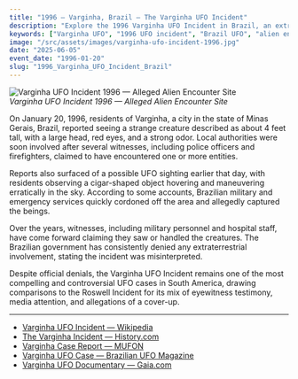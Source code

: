 ```yaml
---
title: "1996 — Varginha, Brazil — The Varginha UFO Incident"
description: "Explore the 1996 Varginha UFO Incident in Brazil, an extraordinary case involving alleged sightings of alien beings and a military cover-up."
keywords: ["Varginha UFO", "1996 UFO incident", "Brazil UFO", "alien encounter", "government cover-up", "Varginha aliens", "UFO sighting", "Brazilian military", "ET encounter", "UFO history"]
image: "/src/assets/images/varginha-ufo-incident-1996.jpg"
date: "2025-06-05"
event_date: "1996-01-20"
slug: "1996_Varginha_UFO_Incident_Brazil"
---
```


![Varginha UFO Incident 1996 — Alleged Alien Encounter Site](/src/assets/images/varginha-ufo-incident-1996.jpg)  
*Varginha UFO Incident 1996 — Alleged Alien Encounter Site*

On January 20, 1996, residents of Varginha, a city in the state of Minas Gerais, Brazil, reported seeing a strange creature described as about 4 feet tall, with a large head, red eyes, and a strong odor. Local authorities were soon involved after several witnesses, including police officers and firefighters, claimed to have encountered one or more entities.

Reports also surfaced of a possible UFO sighting earlier that day, with residents observing a cigar-shaped object hovering and maneuvering erratically in the sky. According to some accounts, Brazilian military and emergency services quickly cordoned off the area and allegedly captured the beings.

Over the years, witnesses, including military personnel and hospital staff, have come forward claiming they saw or handled the creatures. The Brazilian government has consistently denied any extraterrestrial involvement, stating the incident was misinterpreted.

Despite official denials, the Varginha UFO Incident remains one of the most compelling and controversial UFO cases in South America, drawing comparisons to the Roswell Incident for its mix of eyewitness testimony, media attention, and allegations of a cover-up.

---

- [Varginha UFO Incident — Wikipedia](https://en.wikipedia.org/wiki/Varginha_UFO_incident)
- [The Varginha Incident — History.com](https://www.history.com/news/varginha-ufo-incident-brazil)
- [Varginha Case Report — MUFON](https://www.mufon.com/varginha-case.html)
- [Varginha UFO Case — Brazilian UFO Magazine](https://ufo.com.br/varginha-case/)
- [Varginha UFO Documentary — Gaia.com](https://www.gaia.com/video/varginha-ufo-incident)
